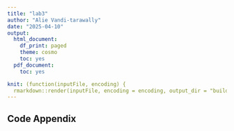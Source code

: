 ```yaml
---
title: "lab3"
author: "Alie Vandi-tarawally"
date: "2025-04-10"
output: 
  html_document:
    df_print: paged
    theme: cosmo
    toc: yes
  pdf_document:
    toc: yes

knit: (function(inputFile, encoding) {
  rmarkdown::render(inputFile, encoding = encoding, output_dir = "build") })
---
```











\pagebreak  

## Code Appendix  
 
```r
```


